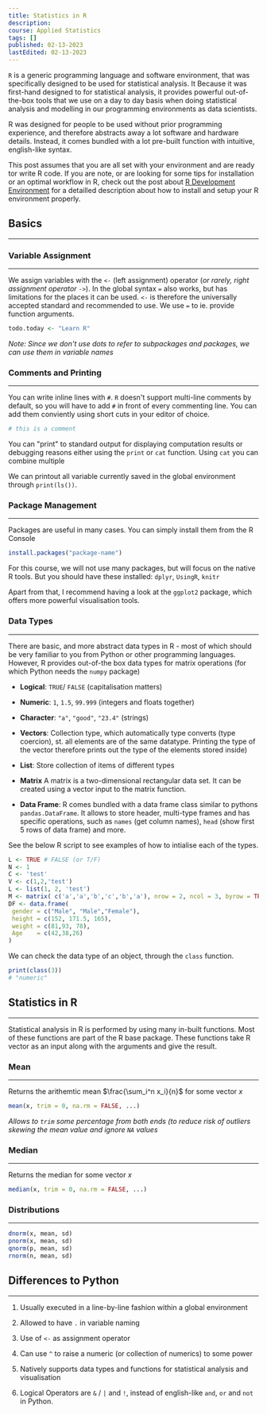 ```yaml
---
title: Statistics in R
description:
course: Applied Statistics
tags: []
published: 02-13-2023
lastEdited: 02-13-2023
---
```


`R` is a generic programming language and software environment, that was
specifically designed to be used for statistical analysis. It Because it was
first-hand designed to for statistical analysis, it provides powerful
out-of-the-box tools that we use on a day to day basis when doing statistical
analysis and modelling in our programming environments as data scientists.

R was designed for people to be used without prior programming experience, and
therefore abstracts away a lot software and hardware details. Instead, it comes
bundled with a lot pre-built function with intuitive, english-like syntax.

This post assumes that you are all set with your environment and are ready tor
write R code. If you are note, or are looking for some tips for installation or
an optimal workflow in R, check out the post about
[R Development Environment](https://mikasenghaas.de/teaching/stats/r-environment)
for a detailled description about how to install and setup your R environment
properly.

## Basics

---

### Variable Assignment

---

We assign variables with the `<-` (left assignment) operator (_or rarely, right
assignment operator `->`_). In the global syntax `=` also works, but has
limitations for the places it can be used. `<-` is therefore the universally
accepted standard and recommended to use. We use `=` to ie. provide function
arguments.

```r
todo.today <- "Learn R"
```

_Note: Since we don't use dots to refer to subpackages and packages, we can use
them in variable names_

### Comments and Printing

---

You can write inline lines with `#`. `R` doesn't support multi-line comments by
default, so you will have to add `#` in front of every commenting line. You can
add them conviently using short cuts in your editor of choice.

```r
# this is a comment
```

You can "print" to standard output for displaying computation results or
debugging reasons either using the `print` or `cat` function. Using `cat` you
can combine multiple

We can printout all variable currently saved in the global environment through
`print(ls())`.

### Package Management

---

Packages are useful in many cases. You can simply install them from the R
Console

```r
install.packages("package-name")
```

For this course, we will not use many packages, but will focus on the native R
tools. But you should have these installed: `dplyr`, `UsingR`, `knitr`

Apart from that, I recommend having a look at the `ggplot2` package, which
offers more powerful visualisation tools.

### Data Types

---

There are basic, and more abstract data types in R - most of which should be
very familiar to you from Python or other programming languages. However, R
provides out-of-the box data types for matrix operations (for which Python needs
the `numpy` package)

- **Logical**: `TRUE`/ `FALSE` (capitalisation matters)

- **Numeric**: `1`, `1.5`, `99.999` (integers and floats together)

- **Character**: `"a"`, `"good"`, `"23.4"` (strings)

- **Vectors**: Collection type, which automatically type converts (type
  coercion), st. all elements are of the same datatype. Printing the type of the
  vector therefore prints out the type of the elements stored inside)

- **List**: Store collection of items of different types

- **Matrix** A matrix is a two-dimensional rectangular data set. It can be
  created using a vector input to the matrix function.

- **Data Frame**: R comes bundled with a data frame class similar to pythons
  `pandas.DataFrame`. It allows to store header, multi-type frames and has
  specific operations, such as `names` (get column names), `head` (show first 5
  rows of data frame) and more.

See the below R script to see examples of how to intialise each of the types.

```r
L <- TRUE # FALSE (or T/F)
N <- 1
C <- 'test'
V <- c(1,2,'test')
L <- list(1, 2, 'test')
M <- matrix( c('a','a','b','c','b','a'), nrow = 2, ncol = 3, byrow = TRUE)
DF <- data.frame(
 gender = c("Male", "Male","Female"),
 height = c(152, 171.5, 165),
 weight = c(81,93, 78),
 Age    = c(42,38,26)
)
```

We can check the data type of an object, through the `class` function.

```r
print(class(3))
# "numeric"
```

## Statistics in R

---

Statistical analysis in R is performed by using many in-built functions. Most of
these functions are part of the R base package. These functions take R vector as
an input along with the arguments and give the result.

### Mean

---

Returns the arithemtic mean $\frac{\sum_i^n x_i}{n}$ for some vector $x$

```r
mean(x, trim = 0, na.rm = FALSE, ...)
```

_Allows to `trim` some percentage from both ends (to reduce risk of outliers
skewing the mean value and ignore `NA` values_

### Median

---

Returns the median for some vector $x$

```r
median(x, trim = 0, na.rm = FALSE, ...)
```

### Distributions

---

```r
dnorm(x, mean, sd)
pnorm(x, mean, sd)
qnorm(p, mean, sd)
rnorm(n, mean, sd)
```

## Differences to Python

---

1. Usually executed in a line-by-line fashion within a global environment

2. Allowed to have `.` in variable naming

3. Use of `<-` as assignment operator

4. Can use `^` to raise a numeric (or collection of numerics) to some power

5. Natively supports data types and functions for statistical analysis and
   visualisation

6. Logical Operators are `&` / `|` and `!`, instead of english-like `and`, `or`
   and `not` in Python.
